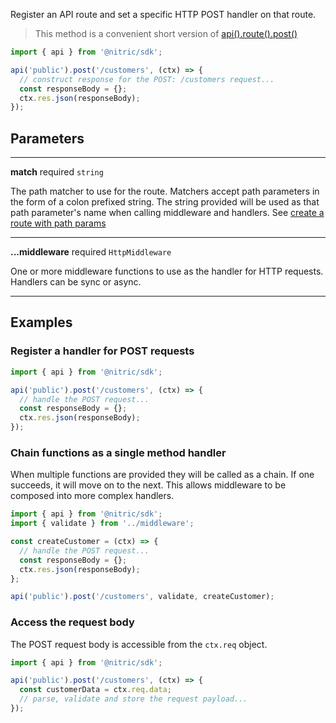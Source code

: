 Register an API route and set a specific HTTP POST handler on that route.

> This method is a convenient short version of [api().route().post()](./api-route-post)

```javascript
import { api } from '@nitric/sdk';

api('public').post('/customers', (ctx) => {
  // construct response for the POST: /customers request...
  const responseBody = {};
  ctx.res.json(responseBody);
});
```

## Parameters

---

**match** required `string`

The path matcher to use for the route. Matchers accept path parameters in the form of a colon prefixed string. The string provided will be used as that path parameter's name when calling middleware and handlers. See [create a route with path params](#create-a-route-with-path-params)

---

**...middleware** required `HttpMiddleware`

One or more middleware functions to use as the handler for HTTP requests. Handlers can be sync or async.

---

## Examples

### Register a handler for POST requests

```javascript
import { api } from '@nitric/sdk';

api('public').post('/customers', (ctx) => {
  // handle the POST request...
  const responseBody = {};
  ctx.res.json(responseBody);
});
```

### Chain functions as a single method handler

When multiple functions are provided they will be called as a chain. If one succeeds, it will move on to the next. This allows middleware to be composed into more complex handlers.

```javascript
import { api } from '@nitric/sdk';
import { validate } from '../middleware';

const createCustomer = (ctx) => {
  // handle the POST request...
  const responseBody = {};
  ctx.res.json(responseBody);
};

api('public').post('/customers', validate, createCustomer);
```

### Access the request body

The POST request body is accessible from the `ctx.req` object.

```javascript
import { api } from '@nitric/sdk';

api('public').post('/customers', (ctx) => {
  const customerData = ctx.req.data;
  // parse, validate and store the request payload...
});
```
